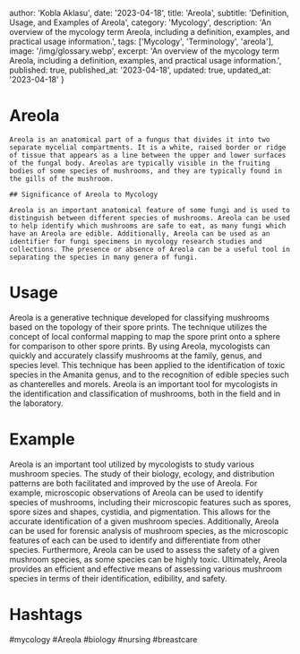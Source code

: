 
  author: 'Kobla Aklasu',
  date: '2023-04-18',
  title: 'Areola',
  subtitle: 'Definition, Usage, and Examples of Areola',
  category: 'Mycology',
  description: 'An overview of the mycology term Areola, including a definition, examples, and practical usage information.',
  tags: ['Mycology', 'Terminology', 'areola'],
  image: '/img/glossary.webp',
  excerpt: 'An overview of the mycology term Areola, including a definition, examples, and practical usage information.',
  published: true,
  published_at: '2023-04-18',
  updated: true,
  updated_at: '2023-04-18'
}




# Areola
    
    Areola is an anatomical part of a fungus that divides it into two separate mycelial compartments. It is a white, raised border or ridge of tissue that appears as a line between the upper and lower surfaces of the fungal body. Areolas are typically visible in the fruiting bodies of some species of mushrooms, and they are typically found in the gills of the mushroom.
    
    ## Significance of Areola to Mycology
    
    Areola is an important anatomical feature of some fungi and is used to distinguish between different species of mushrooms. Areola can be used to help identify which mushrooms are safe to eat, as many fungi which have an Areola are edible. Additionally, Areola can be used as an identifier for fungi specimens in mycology research studies and collections. The presence or absence of Areola can be a useful tool in separating the species in many genera of fungi.

# Usage

Areola is a generative technique developed for classifying mushrooms based on the topology of their spore prints. The technique utilizes the concept of local conformal mapping to map the spore print onto a sphere for comparison to other spore prints. By using Areola, mycologists can quickly and accurately classify mushrooms at the family, genus, and species level. This technique has been applied to the identification of toxic species in the Amanita genus, and to the recognition of edible species such as chanterelles and morels. Areola is an important tool for mycologists in the identification and classification of mushrooms, both in the field and in the laboratory.

# Example

Areola is an important tool utilized by mycologists to study various mushroom species. The study of their biology, ecology, and distribution patterns are both facilitated and improved by the use of Areola. For example, microscopic observations of Areola can be used to identify species of mushrooms, including their microscopic features such as spores, spore sizes and shapes, cystidia, and pigmentation. This allows for the accurate identification of a given mushroom species. Additionally, Areola can be used for forensic analysis of mushroom species, as the microscopic features of each can be used to identify and differentiate from other species. Furthermore, Areola can be used to assess the safety of a given mushroom species, as some species can be highly toxic. Ultimately, Areola provides an efficient and effective means of assessing various mushroom species in terms of their identification, edibility, and safety.

# Hashtags

#mycology #Areola #biology #nursing #breastcare

